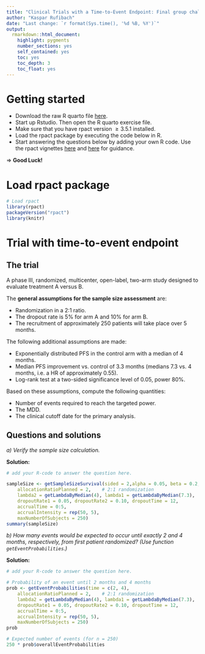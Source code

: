 ```yaml
---
title: "Clinical Trials with a Time-to-Event Endpoint: Final group challenge"
author: "Kaspar Rufibach"
date: "Last change: `r format(Sys.time(), '%d %B, %Y')`"
output: 
  rmarkdown::html_document:
    highlight: pygments
    number_sections: yes
    self_contained: yes
    toc: yes
    toc_depth: 3
    toc_float: yes
---
```


# Getting started{-}

- Download the raw R quarto file [here]().
- Start up Rstudio. Then open the R quarto exercise file.
- Make sure that you have rpact version $\geq 3.5.1$ installed.
- Load the rpact package by executing the code below in R.
- Start answering the questions below by adding your own R code. Use the rpact vignettes [here](https://rpact.org/vignettes/planning/rpact_survival_planning_example/)  and [here](https://rpact.org/vignettes/planning/rpact_survival_examples/) for guidance.

$\Rightarrow$ **Good Luck!**

# Load rpact package {-}
```r
# Load rpact
library(rpact)
packageVersion("rpact") 
library(knitr)
```


# Trial with time-to-event endpoint

## The trial

A phase III, randomized, multicenter, open-label, two-arm study designed to evaluate treatment A versus B. 

The **general assumptions for the sample size assessment** are:

- Randomization in a 2:1 ratio.
- The dropout rate is 5% for arm A and 10% for arm B.
- The recruitment of approximately 250 patients will take place over 5 months. 

The following additional assumptions are made:

- Exponentially distributed PFS in the control arm with a median of 4 months.
- Median PFS improvement vs. control of 3.3 months (medians 7.3 vs. 4 months, i.e. a HR of approximately 0.55). 
- Log-rank test at a two-sided significance level of 0.05, power 80%.

Based on these assumptions, compute the following quantities:

- Number of events required to reach the targeted power.
- The MDD.
- The clinical cutoff date for the primary analysis.

## Questions and solutions

*a) Verify the sample size calculation.*

**Solution:**
```r
# add your R-code to answer the question here.

sampleSize <- getSampleSizeSurvival(sided = 2,alpha = 0.05, beta = 0.2, 
    allocationRatioPlanned = 2,    # 2:1 randomization
    lambda2 = getLambdaByMedian(4), lambda1 = getLambdaByMedian(7.3),
    dropoutRate1 = 0.05, dropoutRate2 = 0.10, dropoutTime = 12,
    accrualTime = 0:5, 
    accrualIntensity = rep(50, 5),
    maxNumberOfSubjects = 250)
summary(sampleSize)
```

*b) How many events would be expected to occur until exactly 2 and 4 months, respectively, from first patient randomized? (Use function `getEventProbabilities`.)*

**Solution:**
```r
# add your R-code to answer the question here.

# Probability of an event until 2 months and 4 months  
prob <- getEventProbabilities(time = c(2, 4), 
    allocationRatioPlanned = 2,    # 2:1 randomization
    lambda2 = getLambdaByMedian(4), lambda1 = getLambdaByMedian(7.3),
    dropoutRate1 = 0.05, dropoutRate2 = 0.10, dropoutTime = 12,
    accrualTime = 0:5,
    accrualIntensity = rep(50, 5),
    maxNumberOfSubjects = 250)
prob

# Expected number of events (for n = 250)
250 * prob$overallEventProbabilities
```
